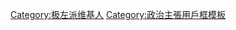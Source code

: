 {{Userbox
  |id=[[File:Kropotkin_Nadar.jpg|45px]]
  |id-c=#f81111
  |info=这个用户在政治光谱中居于'''[[極左派|极左翼]]'''。
  |info-c=#f81111 
  |border-c=black
}} <includeonly>[[Category:极左派维基人]]</includeonly><noinclude>
[[Category:政治主張用戶框模板]]
</noinclude>